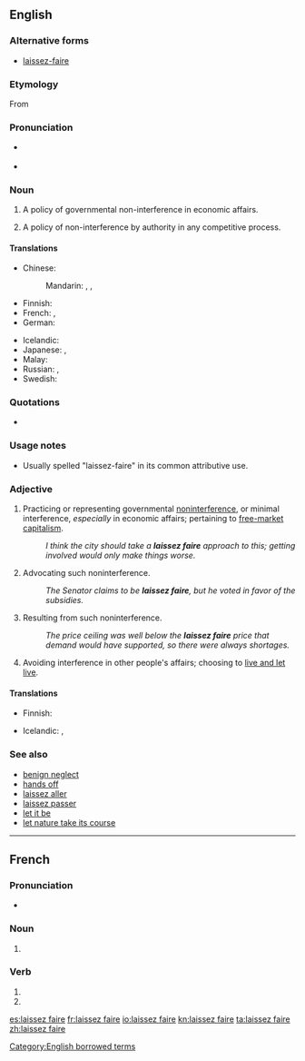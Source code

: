 ==English==
{{was wotd|2008|July|13}}
{{wikipedia}}

===Alternative forms===
* [[laissez-faire]]

===Etymology===
From {{etyl|fr|en}} {{term|laisser faire|laissez faire|leave it be", ''literally'' "let do|lang=fr}}

===Pronunciation===
* {{a|UK}} {{IPA|/ˈlæs.eɪ ˌfeə(ɹ)/|/ˈleɪ.seɪ ˌfeə(ɹ)/|lang=en}}
* {{audio|en-us-laissez faire.ogg|Audio (US)|lang=en}}

===Noun===
{{head|en|noun|head=[[laisser#French|laissez]] {{l|fr|faire}}}}

# {{context|economics|lang=en}} A policy of governmental non-interference in economic affairs.
# A policy of non-interference by authority in any competitive process.

====Translations====
{{trans-top|economics: a policy of governmental non-interference in economic affairs}}
* Chinese:
*: Mandarin: {{t+|cmn|放任|tr=fàngrèn|sc=Hani}}, {{t+|cmn|不干涉|tr=bùgānshè|sc=Hani}}, {{t+|cmn|自由放任|tr=zìyóufàngrèn|sc=Hani}}
* Finnish: {{t|fi|laissez-faire-[[politiikka]]}}
* French: {{t+|fr|laissez-faire|m}}, {{t+|fr|laisser-faire|m}}
* German: {{t|de|Laissez-faire|n}}
{{trans-mid}}
* Icelandic: {{t|is|afskiptaleysi stjórnvalda|n}}
* Japanese: {{t|ja|レッセフェール|tr=ressefēru|sc=Jpan}}, {{t|ja|自由放任|tr=じゆうほうにん, jiyūhōnin|sc=Jpan}}
* Malay: {{t|ms|laissez-faire}}
* Russian: {{t+|ru|невмешательство|n|tr=nevmešátelʹstvo|sc=Cyrl}}, {{t|ru|лессе-фер|m|tr=lessɛ-fɛ́r|sc=Cyrl}}
* Swedish: {{t|sv|laissez-faire}}
{{trans-bottom}}

===Quotations===
* {{seeCites}}

===Usage notes===
* Usually spelled "laissez-faire" in its common attributive use.

===Adjective===
{{en-adj|head=[[laissez]] [[faire]]}}

# {{context|economics|politics|lang=en}} Practicing or representing governmental [[noninterference]], or minimal interference, ''especially'' in economic affairs; pertaining to [[free market|free-market]] [[capitalism]].
#: ''I think the city should take a '''laissez faire''' approach to this; getting involved would only make things worse.''
# {{context|economics|politics|lang=en}} Advocating such noninterference.
#: ''The Senator claims to be '''laissez faire''', but he voted in favor of the subsidies.''
# {{context|economics|lang=en}} Resulting from such noninterference.
#: ''The price ceiling was well below the '''laissez faire''' price that demand would have supported, so there were always shortages.''
# {{context|of a person|lang=en}} Avoiding interference in other people's affairs; choosing to [[live and let live]].

====Translations====
{{trans-top|economics, politics: practicing or representing governmental noninterference, or minimal interference}}
* Finnish: {{t|fi|laissez-faire}}
{{trans-mid}}
{{trans-bottom}}

{{trans-top|politics: advocating such noninterference}}
{{trans-mid}}
{{trans-bottom}}

{{trans-top|economics: resulting from such noninterference}}
{{trans-mid}}
{{trans-bottom}}

{{trans-top|of a person: avoiding interference in other people's affairs}}
* Icelandic: {{t|is|afskiptalaus|m}}, {{t+|is|afskiptaleysi|alt=afskiptaleysis-}}
{{trans-mid}}
{{trans-bottom}}

===See also===
* [[benign neglect]]
* [[hands off]]
* [[laissez aller]]
* [[laissez passer]]
* [[let it be]]
* [[let nature take its course]]

[[Category:English borrowed terms]]

----

==French==

===Pronunciation===
* {{audio|laissez-faire.ogg|Audio (France)|lang=fr}}

===Noun===
{{fr-noun|m|-}}

# {{context|rare|lang=fr}} {{dated form of|laisser-faire|lang=fr}}

===Verb===
{{head|fr|verb form}}

# {{inflection of|laisser faire||2|p|pres|indc|lang=fr}}
# {{inflection of|laisser faire||2|p|impr|lang=fr}}

[[es:laissez faire]]
[[fr:laissez faire]]
[[io:laissez faire]]
[[kn:laissez faire]]
[[ta:laissez faire]]
[[zh:laissez faire]]